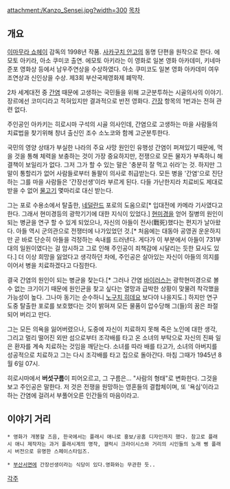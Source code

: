attachment:/Kanzo_Sensei.jpg?width=300
[[목차]]
== 개요 ==
[[이마무라 쇼헤이]] 감독의 1998년 작품. [[사카구치 안고]]의 동명 단편을 원작으로 한다. 에모토 아키라, 아소 쿠미코 출연. 에모토 아키라는 이 영화로 일본 영화 아카데미, 키네마 준포 영화상 등에서 남우주연상을 수상하였다. 아소 쿠미코도 일본 영화 아카데미 여우 조연상과 신인상을 수상. 제3회 부산국제영화제 폐막작. 

2차 세계대전 중 [[간염]] 때문에 고생하는 국민들을 위해 고군분투하는 시골의사의 이야기. 장르에선 코미디라고 적혀있지만 결과적으로 반전 영화다. [[간장]] 항목의 1번과는 전혀 관련 없다.

주인공인 아카키는 히로시마 구석의 시골 의사인데, 간염으로 고생하는 마을 사람들의 치료법을 찾기위해 창녀 출신인 조수 소노코와 함께 고군분투한다. 

국민의 영양 상태가 부실한 나라의 주요 사망 원인인 유행성 간염이 퍼져있기 때문에, 먹을 것을 통해 체력을 보충하는 것이 가장 중요하지만, 전쟁으로 모든 물자가 부족하니 해결책이 보일리가 없다. 그저 그가 할 수 있는 말은 '충분히 잘 먹고 쉬라'는 것. 하지만 그 말이 통할리가 없어 사람들로부터 돌팔이 의사로 취급받는다. 모든 병을 '간염'으로 진단하는 그를 마을 사람들은 '간장선생'이라 부르게 된다. 다들 가난한지라 치료비도 제대로 받을 수 없어 [[물고기]] 몇마리로 대신 받는다.

그는 포로 수용소에서 탈출한, [[네덜란드]] 포로의 도움으로[* 입대전에 카메라 기사였다고 한다. 그래서 현미경등의 광학기기에 대한 지식이 있었다.] [[현미경]]을 얻어 질병의 원인이 되는 병균을 연구 할 수 있게 되었으나, 자신의 아들이 전사(戰死)했다는 편지가 날아왔다. 아들 역시 군의관으로 전쟁터에 나가있었던 것.[* 처음에는 대동아 공영권 운운하지만 곧 바로 단순히 아들을 걱정하는 속내를 드러낸다. 게다가 이 부분에서 아들이 731부대의 일원이였다는 걸 암시하고 그로 인해 주인공이 죄책감에 시달리는 듯한 묘사도 있다.] 더 이상 희망을 잃었다고 생각하던 차에, 주인공은 살아있는 자신이 아들의 의지를 이어서 병을 치료하겠다고 다짐한다.

결국 간염의 원인이 되는 병균을 찾는다.[* 그러나 간염 [[바이러스]]는 광학현미경으로 볼 수 없는 크기이기 때문에 원인균을 찾고 싶다는 열망과 급박한 상황이 맞물려 착각했을 가능성이 높다. 그나마 동기는 순수하니 [[노구치 히데요]] 보다야 나을지도.] 하지만 연구 도중 탈출한 포로를 보호했다는 것이 밝혀져 모든 물품이 압수당해 그(들)의 꿈은 좌절되어 버리고 만다.

그는 모든 의욕을 잃어버렸으나, 도중에 자신이 치료하지 못해 죽은 노인에 대한 생각, 그리고 멀리 떨어진 외딴 섬으로부터 조각배를 타고 온 소녀의 부탁으로 자신의 진짜 일은 환자를 계속 치료하는 것임을 깨닫는다. 소녀를 따라 배를 타고가, 소녀의 아버지를 성공적으로 치료하고 그는 다시 조각배를 타고 집으로 돌아간다. 마침 그때가 1945년 8월 6일 07시.

히로시마에서 '''버섯구름'''이 피어오르고, 그 구름은... "사람의 형태"로 변화한다.
그것을 보고 주인공은 말한다. 저 것은 전쟁을 원망하는 영혼들의 결합체이며, 또 '욕심'이라고 하는 간염에 걸려서 부풀어오른 인간들의 마음이라고.

== 이야기 거리 ==
 * 영화가 개봉할 즈음, 한국에서는 플래시 애니로 홍보/공홈 디자인까지 했다. 참고로 플래시 애니 제작자는 과거 플래시계의 명작, 갤럭시 크라이시스와 거리의 시인들의 노래 삥 플래시 버전으로 유명한 스페이스타임즈.

 * [[부산]][[서면]]에 간장선생이라는 식당이 있다.영화와는 무관한 듯..

[[각주]]
